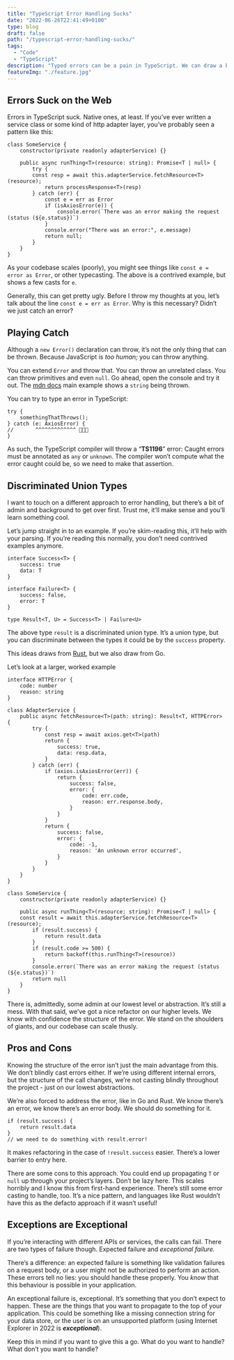 ```yaml
---
title: "TypeScript Error Handling Sucks"
date: "2022-06-26T22:41:49+0100"
type: blog 
draft: false 
path: "/typescript-error-handling-sucks/"
tags:
  - "Code"
  - "TypeScript"
description: "Typed errors can be a pain in TypeScript. We can draw a bit of inspiration from Rust (and not Java!) to make expected errors easier to work with."
featureImg: "./feature.jpg"
---
```


## Errors Suck on the Web

Errors in TypeScript suck. Native ones, at least. If you’ve ever written a service class or some kind of http adapter layer, you’ve probably seen a pattern like this:

```tsx
class SomeService {
	constructor(private readonly adapterService) {}

	public async runThing<T>(resource: string): Promise<T | null> {
		try {
	    const resp = await this.adapterService.fetchResource<T>(resource);
			return processResponse<T>(resp)
		} catch (err) {
			const e = err as Error
			if (isAxiosError(e)) {
				console.error(`There was an error making the request (status (${e.status})`)
			}
			console.error("There was an error:", e.message)
			return null;
		}
	}
}
```

As your codebase scales (poorly), you might see things like `const e = error as Error`, or other typecasting. The above is a contrived example, but shows a few casts for `e`.

Generally, this can get pretty ugly. Before I throw my thoughts at you, let’s talk about the line `const e = err as Error`. Why is this necessary? Didn’t we just catch an error?

## Playing Catch

Although a `new Error()` declaration can throw, it’s not the only thing that can be thrown. Because JavaScript is *too human;* you can throw anything. 

You can extend `Error` and  throw that. You can throw an unrelated class. You can throw primitives and even `null`. Go ahead, open the console and try it out. The [mdn docs](https://developer.mozilla.org/en-US/docs/Web/JavaScript/Reference/Statements/throw) main example shows a `string` being thrown.

You can try to type an error in TypeScript:

```tsx
try {
	somethingThatThrows();
} catch (e: AxiosError) {
//       ^^^^^^^^^^^^^ 🚨🚨🚨
}
```

As such, the TypeScript compiler will throw a “**TS1196**” error: Caught errors must be annotated as `any` or `unknown`. The compiler won’t compute what the error caught could be, so we need to make that assertion.

## Discriminated Union Types

I want to touch on a different approach to error handling, but there’s a bit of admin and background to get over first. Trust me, it’ll make sense and you’ll learn something cool.

Let’s jump straight in to an example. If you’re skim-reading this, it’ll help with your parsing. If you’re reading this normally, you don’t need contrived examples anymore.

```tsx
interface Success<T> {
	success: true
	data: T
}

interface Failure<T> {
	success: false,
	error: T
}

type Result<T, U> = Success<T> | Failure<U>
```

The above type `result` is a discriminated union type. It’s a union type, but you can discriminate between the types it could be by the `success` property.

This ideas draws from [Rust](https://doc.rust-lang.org/std/result/), but we also draw from Go.

Let’s look at a larger, worked example

```tsx
interface HTTPError {
	code: number
	reason: string
}

class AdapterService {
	public async fetchResource<T>(path: string): Result<T, HTTPError> {
		try {
			const resp = await axios.get<T>(path)
			return {
				success: true,
				data: resp.data,
			}
		} catch (err) {
			if (axios.isAxiosError(err)) {
				return {
					success: false,
					error: {
						code: err.code,
						reason: err.response.body,
					}
				}
			} 
			return {
				success: false,
				error: {
					code: -1,
					reason: 'An unknown error occurred',
				}
			}
		}
	}
}

class SomeService {
	constructor(private readonly adapterService) {}

	public async runThing<T>(resource: string): Promise<T | null> {
    const result = await this.adapterService.fetchResource<T>(resource);
		if (result.success) {
			return result.data
		}
		if (result.code >= 500) {
			return backoff(this.runThing<T>(resource))
		}
		console.error(`There was an error making the request (status (${e.status})`)
		return null		
	}
}
```

There is, admittedly, some admin at our lowest level or abstraction. It’s still a mess. With that said, we’ve got a nice refactor on our higher levels. We know with confidence the structure of the error. We stand on the shoulders of giants, and our codebase can scale thusly. 

## Pros and Cons

Knowing the structure of the error isn’t just the main advantage from this. We don’t blindly cast errors either. If we’re using different internal errors, but the structure of the call changes, we’re not casting blindly throughout the project - just on our lowest abstractions.

We’re also forced to address the error, like in Go and Rust. We know there’s an error, we know there’s an error body. We should do something for it.

```tsx
if (result.success) {
	return result.data
}
// we need to do something with result.error!
```

It makes refactoring in the case of `!result.success` easier. There’s a lower barrier to entry here.

There are some cons to this approach. You could end up propagating `T` or `null` up through your project’s layers. Don’t be lazy here. This scales horribly and I know this from first-hand experience. There’s still some error casting to handle, too. It’s a nice pattern, and languages like Rust wouldn’t have this as the defacto approach if it wasn’t useful!

## Exceptions are Exceptional

If you’re interacting with different APIs or services, the calls can fail. There are two types of failure though. Expected failure and *exceptional failure.* 

There’s a difference: an expected failure is something like validation failures on a request body, or a user might not be authorized to perform an action. These errors tell no lies: you should handle these properly. You *know* that this behaviour is possible in your application.

An exceptional failure is, exceptional. It’s something that you don’t expect to happen. These are the things that you want to propagate to the top of your application. This could be something like a missing connection string for your data store, or the user is on an unsupported platform (using Internet Explorer in 2022 is ***exceptional***).

Keep this in mind if you want to give this a go. What do you want to handle? What don’t you want to handle?
